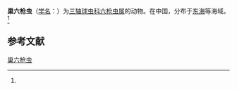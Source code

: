 {{Speciesbox
| name = 巢六枪虫
| status = 
| status_system = 
| image = 
| genus = Hexacontium
| species = mellarium
| authority = (Tan et Su, 1982)<ref name='id9014'>{{cite web| url =http://www.bioinfo.cn/db05/BjdwSpecies.php?action=view&id=9014| title =巢六枪虫| work =《中国动物物种编目数据库》| publisher =中国科学院微生物研究所| author =中国科学院动物研究所| accessdate =2009-04-16| deadurl =yes| archiveurl =https://web.archive.org/web/20160305083931/http://www.bioinfo.cn/db05/BjdwSpecies.php?action=view&id=9014| archivedate =2016-03-05}}</ref>
}}

'''巢六枪虫'''（[[学名|学名]]：{{lang|la|''Hexacontium mellarium''}}）为[[三轴球虫科|三轴球虫科]][[六枪虫属|六枪虫属]]的动物。在中国，分布于[[东海|东海]]等海域。<ref name='id9014'/>

== 参考文献 ==
{{reflist}}

{{Wikispecies|Hexacontium mellarium}}

[[Category:六枪虫属|巢六枪虫]]


{{放射虫小作品}}